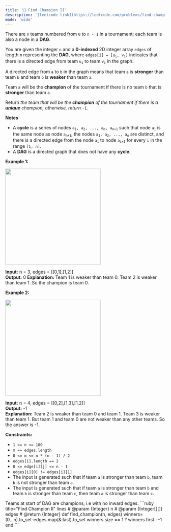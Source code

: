 ```yaml
---
title: '🧀 Find Champion II'
description: '[leetcode link](https://leetcode.com/problems/find-champion-ii/description/)'
mode: 'wide'
---
```

<Tabs>
  <Tab title="Question" icon="circle-question" iconType="regular">
    <Card>
      <p>There are <code>n</code> teams numbered from <code>0</code> to <code>n - 1</code> in a tournament; each team is also a node in a <strong>DAG</strong>.</p>  <p>You are given the integer <code>n</code> and a <strong>0-indexed</strong> 2D integer array <code>edges</code> of length <code><font face="monospace">m</font></code> representing the <strong>DAG</strong>, where <code>edges[i] = [u<sub>i</sub>, v<sub>i</sub>]</code> indicates that there is a directed edge from team <code>u<sub>i</sub></code> to team <code>v<sub>i</sub></code> in the graph.</p>  <p>A directed edge from <code>a</code> to <code>b</code> in the graph means that team <code>a</code> is <strong>stronger</strong> than team <code>b</code> and team <code>b</code> is <strong>weaker</strong> than team <code>a</code>.</p>  <p>Team <code>a</code> will be the <strong>champion</strong> of the tournament if there is no team <code>b</code> that is <strong>stronger</strong> than team <code>a</code>.</p>  <p>Return <em>the team that will be the <strong>champion</strong> of the tournament if there is a <strong>unique</strong> champion, otherwise, return </em><code>-1</code><em>.</em></p>  <p><strong>Notes</strong></p>  <ul>  <li>A <strong>cycle</strong> is a series of nodes <code>a<sub>1</sub>, a<sub>2</sub>, ..., a<sub>n</sub>, a<sub>n+1</sub></code> such that node <code>a<sub>1</sub></code> is the same node as node <code>a<sub>n+1</sub></code>, the nodes <code>a<sub>1</sub>, a<sub>2</sub>, ..., a<sub>n</sub></code> are distinct, and there is a directed edge from the node <code>a<sub>i</sub></code> to node <code>a<sub>i+1</sub></code> for every <code>i</code> in the range <code>[1, n]</code>.</li>  <li>A <strong>DAG</strong> is a directed graph that does not have any <strong>cycle</strong>.</li> </ul>   <p><strong class="example">Example 1:</strong></p>  <p><img height="300" src="https://assets.leetcode.com/uploads/2023/10/19/graph-3.png" width="300" /></p>   <strong>Input:</strong> n = 3, edges = [[0,1],[1,2]] <br/> <strong>Output:</strong> 0 <strong>Explanation: </strong>Team 1 is weaker than team 0. Team 2 is weaker than team 1. So the champion is team 0.   <p><strong class="example">Example 2:</strong></p>  <p><img height="300" src="https://assets.leetcode.com/uploads/2023/10/19/graph-4.png" width="300" /></p>   <strong>Input:</strong> n = 4, edges = [[0,2],[1,3],[1,2]] <br/> <strong>Output:</strong> -1 <br/> <strong>Explanation:</strong> Team 2 is weaker than team 0 and team 1. Team 3 is weaker than team 1. But team 1 and team 0 are not weaker than any other teams. So the answer is -1.    <p><strong>Constraints:</strong></p>  <ul>  <li><code>1 &lt;= n &lt;= 100</code></li>  <li><code>m == edges.length</code></li>  <li><code>0 &lt;= m &lt;= n * (n - 1) / 2</code></li>  <li><code>edges[i].length == 2</code></li>  <li><code>0 &lt;= edge[i][j] &lt;= n - 1</code></li>  <li><code>edges[i][0] != edges[i][1]</code></li>  <li>The input is generated such that if team <code>a</code> is stronger than team <code>b</code>, team <code>b</code> is not stronger than team <code>a</code>.</li>  <li>The input is generated such that if team <code>a</code> is stronger than team <code>b</code> and team <code>b</code> is stronger than team <code>c</code>, then team <code>a</code> is stronger than team <code>c</code>.</li> </ul> 
    </Card>
  </Tab>
  <Tab title="Solution" icon="lightbulb" iconType="regular" >
    <Card>
      Teams at start of DAG are champions, i.e with no inward edges. 
    </Card>
  <Expandable title="code">
    <CodeGroup dropdown>
```ruby title="Find Champion II" lines
# @param {Integer} n
# @param {Integer[][]} edges
# @return {Integer}
def find_champion(n, edges)
  winners=(0...n).to_set-edges.map(&:last).to_set
  winners.size == 1 ? winners.first : -1
end
```
    </CodeGroup>
  </Expandable>
  </Tab>
</Tabs>
